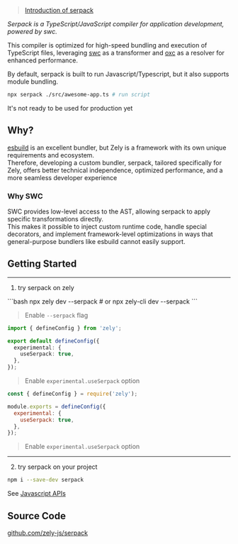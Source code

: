 > [Introduction of serpack](/blog/25-01-13)

_Serpack is a TypeScript/JavaScript compiler for application development, powered by swc._

This compiler is optimized for high-speed bundling and execution of TypeScript files, leveraging [swc](https://swc.rs/) as a transformer and [oxc](https://oxc.rs/) as a resolver for enhanced performance.

By default, serpack is built to run Javascript/Typescript, but it also supports module bundling.

```bash
npx serpack ./src/awesome-app.ts # run script
```

<Box type="error">It's not ready to be used for production yet</Box>

## Why?

[esbuild](https://esbuild.github.io) is an excellent bundler, but Zely is a framework with its own unique requirements and ecosystem.  
Therefore, developing a custom bundler, serpack, tailored specifically for Zely, offers better technical independence, optimized performance, and a more seamless developer experience

### Why SWC

SWC provides low-level access to the AST, allowing serpack to apply specific transformations directly.  
This makes it possible to inject custom runtime code, handle special decorators, and implement framework-level optimizations in ways that general-purpose bundlers like esbuild cannot easily support.

## Getting Started

---

1. try serpack on zely

<Tabs>
<TabItem id="CLI">
```bash
npx zely dev --serpack # or npx zely-cli dev --serpack
```

> Enable `--serpack` flag

</TabItem>
<TabItem id="zely.config.ts">

```ts
import { defineConfig } from 'zely';

export default defineConfig({
  experimental: {
    useSerpack: true,
  },
});
```

> Enable `experimental.useSerpack` option

</TabItem>
<TabItem id="zely.config.js">

```js
const { defineConfig } = require('zely');

module.exports = defineConfig({
  experimental: {
    useSerpack: true,
  },
});
```

> Enable `experimental.useSerpack` option

</TabItem>

</Tabs>

---

2. try serpack on your project

```bash
npm i --save-dev serpack
```

<Box>See [Javascript APIs](/serpack/compile)</Box>

## Source Code

[github.com/zely-js/serpack](https://github.com/zely-js/serpack)
